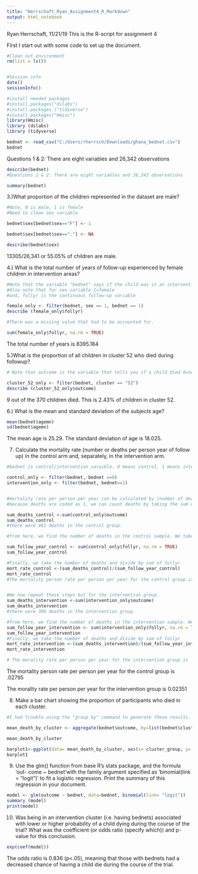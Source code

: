 ---
title: "Herrschaft_Ryan_Assignment4_R_Markdown"
output: html_notebook
---
Ryan Herrschaft, 11/21/19
This is the R-script for assignment 4
 
First I start out with some code to set up the document.
```{r}
#Clean out environment
rm(list = ls())


#Session info
date()
sessionInfo()

#install needed packages
#install.packages("dslabs")
#install.packages ("tidyverse")
#install.packages("Hmisc")
library(Hmisc)
library (dslabs)
library (tidyverse)

bednet <- read_csv("C:/Users/rherrsch/Downloads/ghana_bednet.csv")
bednet
```
Questions 1 & 2: There are eight variables and 26,342 observations
```{r}
describe(bednet)
#Questions 1 & 2: There are eight variables and 26,342 observations

summary(bednet)
```


3.)What proportion of the children represented in the dataset are male?

```{r}
#Note, 0 is male, 1 is female
#Need to clean sex variable

bednet$sex[bednet$sex=="F"] <- 1

bednet$sex[bednet$sex=="."] <- NA

describe(bednet$sex)
```
13305/26,341 or 55.05% of children are male.




4.) What is the total number of years of follow-up experienced by female children in intervention areas?
```{r}


#Note that the variable "bednet" says if the child was in an intervention area. 0=control, 1=intervention
#Also note that for sex variable 1=female
#and, follyr is the continuous follow-up variable

female_only <- filter(bednet, sex == 1, bednet == 1)
describe (female_only$follyr)

#There was a missing value that had to be accounted for.

sum(female_only$follyr, na.rm = TRUE)


```
The total number of years is 8395.184

5.)What is the proportion of all children in cluster 52 who died during followup?
```{r}
# Note that outcome is the variable that tells you if a child died 0=no, 1=yes

cluster_52_only <- filter(bednet, cluster == "52")
describe (cluster_52_only$outcome)

```
9 out of the 370 children died. This is 2.43% of children in cluster 52.


6.) What is the mean and standard deviation of the subjects age?
```{r}
mean(bednet$agemn)
sd(bednet$agemn)
```

The mean age is 25.29. The standard deviation of age is 18.025.


7.  Calculate the mortality rate (number or deaths per person year of follow up) in the control arm and, separately, in the intervention arm.
```{r}
#bednet is control/intervention varaible. 0 means control, 1 means intervention

control_only <- filter(bednet, bednet ==0)
intervention_only <- filter(bednet, bednet==1)


#mortality rate per person per year can be calculated by (number of deaths) over follyr(person years number of followup)
#because deaths are coded as 1, we can count deaths by taking the sum of the outcome variable

sum_deaths_control <-sum(control_only$outcome)
sum_deaths_control
#there were 461 deaths in the control group.

#from here, we find the number of deaths in the control sample. We take this number and divide it by the sum of follyr.

sum_follow_year_control <- sum(control_only$follyr, na.rm = TRUE)
sum_follow_year_control

#Finally, we take the number of deaths and divide by sum of follyr
mort_rate_control <-(sum_deaths_control)/(sum_follow_year_control)
mort_rate_control
#The mortality person rate per person per year for the control group is .02795


#We now repeat these steps but for the intervention group.
sum_deaths_intervention <-sum(intervention_only$outcome)
sum_deaths_intervention
#there were 396 deaths in the intervention group.

#from here, we find the number of deaths in the intervention sample. We take this number and divide it by the sum of follyr.
sum_follow_year_intervention <- sum(intervention_only$follyr, na.rm = TRUE)
sum_follow_year_intervention
#Finally, we take the number of deaths and divide by sum of follyr
mort_rate_intervention <-(sum_deaths_intervention)/(sum_follow_year_intervention)
mort_rate_intervention

# The morality rate per person per year for the intervention group is  0.02351

```
The mortality person rate per person per year for the control group is .02795

The morality rate per person per year for the intervention group is  0.02351


8. Make a bar chart showing the proportion of participants who died in each cluster.
```{r}
#I had trouble using the "group by" command to generate these results. Instead, I used aggregate

mean_death_by_cluster <- aggregate(bednet$outcome, by=list(bednet$cluster), FUN=mean) %>% rename(cluster_group = Group.1) %>% rename(Prop_death = x)

mean_death_by_cluster

barplot1<-ggplot(data= mean_death_by_cluster, aes(x= cluster_group, y= Prop_death)) + geom_bar(stat="identity") +ggtitle("Proportion of participants who died in each cluster") +labs(y= "Proportion of Deaths", x="Cluster Number") 
barplot1
```

9.  Use the glm() function from base R's stats package, and the formula 'out- come  ~ bednet'with the family argument specified as 'binomial(link = "logit")' to fit a logistic regression. Print the summary of this regression in your document.
```{r}
model <- glm(outcome ~ bednet, data=bednet, binomial(link= "logit"))
summary (model) 
print(model)
```

10. Was being in an intervention cluster (i.e. having bednets) associated with lower or higher
probability of a child dying during the course of the trial?
What was the coefficient (or odds ratio (specify which)) and p-value for this conclusion.

```{r}
exp(coef(model))
```
The odds ratio is 0.836 (p<.05), meaning that those with bednets had a decreased chance of having a child die during the course of the trial.

